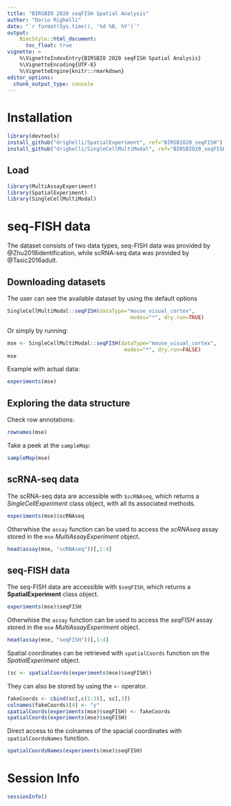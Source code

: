 ```yaml
---
title: "BIRSBIO 2020 seqFISH Spatial Analysis"
author: "Dario Righelli"
date: "`r format(Sys.time(), '%d %B, %Y')`"
output:
    BiocStyle::html_document:
      toc_float: true
vignette: >
    %\VignetteIndexEntry{BIRSBIO 2020 seqFISH Spatial Analysis}
    %\VignetteEncoding{UTF-8}
    %\VignetteEngine{knitr::rmarkdown}
editor_options: 
  chunk_output_type: console
---
```


# Installation

```r

library(devtools)
install_github("drighelli/SpatialExperiment", ref="BIRSBIO20_seqFISH")
install_github("drighelli/SingleCellMultiModal", ref="BIRSBIO20_seqFISH")

```



## Load

```r

library(MultiAssayExperiment)
library(SpatialExperiment)
library(SingleCellMultiModal)

```


# seq-FISH data

The dataset consists of two data types,
seq-FISH data was provided by @Zhu2018identification, while scRNA-seq data
was provided by @Tasic2016adult.

## Downloading datasets

The user can see the available dataset by using the default options

```r

SingleCellMultiModal::seqFISH(dataType="mouse_visual_cortex", 
                                        modes="*", dry.run=TRUE)

```

Or simply by running:

```r

mse <- SingleCellMultiModal::seqFISH(dataType="mouse_visual_cortex", 
                                      modes="*", dry.run=FALSE)
mse
```

Example with actual data:

```r
experiments(mse)
```


## Exploring the data structure

Check row annotations:

```r
rownames(mse)
```

Take a peek at the `sampleMap`:

```r
sampleMap(mse)
```


## scRNA-seq data

The scRNA-seq data are accessible with `$scRNAseq`, which returns a 
*SingleCellExperiment* class object, with all its associated methods.

```r
experiments(mse)$scRNAseq
```

Otherwhise the `assay` function can be used to access the *scRNAseq* assay
stored in the `mse` *MultiAssayExperiment* object.

```r
head(assay(mse, "scRNAseq"))[,1:4]
```

## seq-FISH data

The seq-FISH data are accessible with `$seqFISH`, which returns a 
**SpatialExperiment** class object.

```r
experiments(mse)$seqFISH
```

Otherwhise the `assay` function can be used to access the *seqFISH* assay
stored in the `mse` *MultiAssayExperiment* object.

```r
head(assay(mse, "seqFISH"))[,1:4]
```

Spatial coordinates can be retrieved with `spatialCoords` function on the 
*SpatialExperiment* object.

```r
(sc <- spatialCoords(experiments(mse)$seqFISH))
```

They can also be stored by using the `<-` operator.

```r
fakeCoords <- cbind(sc[,c(1:3)], sc[,3])
colnames(fakeCoords)[4] <- "y"
spatialCoords(experiments(mse)$seqFISH) <- fakeCoords
spatialCoords(experiments(mse)$seqFISH)
```

Direct access to the colnames of the spacial coordinates with
`spatialCoordsNames` function.

```r
spatialCoordsNames(experiments(mse)$seqFISH)
```


# Session Info

```r
sessionInfo()
```

